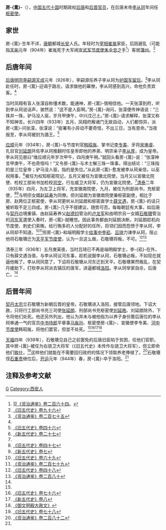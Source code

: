 
{{Infobox person
|name        = 房暠
|image       = 
|image_size  = 
|caption     = 
|birth_date  = 不詳
|birth_place = [[唐朝|唐朝]]
|death_date  = 944年
|death_place = [[后晋|后晋]][[洛阳|洛阳]]
|occupation  = [[后唐|后唐]]和[[后晋|后晋]]官员
}}

'''房-{暠}-'''（{{bd|？||944年|catIdx=F}}），[[中国|中国]][[五代十国|五代十国]]时期政权[[后唐|后唐]]和[[后晋|后晋]][[官员|官员]]，在后唐末帝[[李从珂|李从珂]]年间任[[枢密使|枢密使]]。

== 家世 ==
房-{暠}-生年不详，[[唐朝|唐朝]]都城[[长安|长安]]人氏。年轻时为[[宰相|宰相]][[崔胤|崔胤]]家臣，后因避乱（可能指[[天祐_(唐朝)|天祐]]元年（904年）崔胤死于大军阀[[宣武军节度使|宣武军节度使]][[朱全忠|朱全忠]]之手<ref>见[[:s:資治通鑑/卷264|《资治通鉴》卷二百六十四]]。</ref>）客居[[蒲州|蒲州]]。<ref name=HFD96>[[:s:舊五代史/卷96|《旧五代史》卷九十六]]</ref>

== 后唐年间 ==
[[后唐明宗|后唐明宗]][[李嗣源|李嗣源]][[天成_(后唐)|天成]]元年（926年），李嗣源任养子李从珂为[[护国军|护国军]][[留后|留后]]。<ref>[[:s:資治通鑑/卷275|《资治通鉴》卷二百七十五]]</ref>李从珂赴任时，房-{暠}-迎谒于路左，请求做他的幕僚，李从珂感到高兴，命他负责宾客。<ref name=HFD96/>

当时凤翔有盲人张濛自称懂术数，能通神，房-{暠}-很相信他。一天张濛到府，听到李从珂说话声，骇然说：“这不是人臣啊。”房-{暠}-询问，张濛便传神语说：“三珠并一珠，驴马没人驱，岁月甲庚午，中兴戊己土。”房-{暠}-请求解释，张濛又称不知神言。长兴四年（933年）五月，凤翔府廨诸门无故自动，人们都惊异，派房-{暠}-问张濛，张濛说：“衙署有小异动不要奇怪，不出三日，当有恩命。”当夜报至，李从珂被封为潞王。<ref name=HFD46>[[:s:舊五代史/卷46|《旧五代史》卷四十六]]</ref>

[[应顺|应顺]]元年（934年），房-{暠}-与节度判官[[韩昭胤|韩昭胤]]、掌书记[[李专美|李专美]]、牙将[[宋审虔|宋审虔]]、孔目官[[刘延朗|刘延朗]]共佐李从珂推翻时任皇帝即他的养弟、明宗亲子[[李从厚|李从厚]]，成为皇帝。李从珂见册曰“维应顺元年岁次甲午，四月庚午朔。”就回头看房-{暠}-说：“张濛神言甲庚午，不也奇怪吗！”又令房-{暠}-与术士解三珠一珠事，得出结论：“三珠指的是三位皇帝；驴马没人驱，指的是失位。”从此房-{暠}-愈发被李从珂亲信，以巫祝用事，<ref name=NHFD27>[[:s:新五代史/卷27|《新五代史》卷二十七]]</ref>被任为权知枢密院记，五月又被任为宣徽北院使，当月又以宣徽北院使、检校工部尚书加检校[[司空|司空]]，行左威卫大将军，仍为宣徽北院使。<ref name=HFD46/>[[清泰|清泰]]二年（935年）四月，为左卫上将军，充宣徽南院使，九月，被任为刑部尚书，充枢密使，<ref name=HFD47>[[:s:舊五代史/卷47|《旧五代史》卷四十七]]</ref><ref name=NHFD7>[[:s:新五代史/卷7|《新五代史》卷七]]</ref>与明宗女婿[[赵延寿|赵延寿]]为同僚。但刘延朗为宣徽南院使兼枢密副使，相比于房、赵两位正枢密使，李从珂更听从刘延朗和枢密直学士[[薛文遇|薛文遇]]，房-{暠}-的话只被听取不足三四成。房-{暠}-几乎不提建议，随势可否。每每朝廷有大事，如后唐与[[契丹|契丹]]边境重镇、由赵延寿养父[[赵德钧_(五代)|赵德钧]]管治的[[卢龙军|卢龙军]]和由明宗另一女婿[[石敬瑭|石敬瑭]]管治的[[河东军|河东军]]遣使入奏时，房-{暠}-就睡觉。因此事务都由刘延朗决断。刘延朗趁机向节度使、刺史们索贿，给行贿多的人分配好的任所，将领们因而怨愤于李从珂，李从珂却不知道。<ref name=HFD69>[[:s:舊五代史/卷69|《旧五代史》卷六十九]]</ref><ref>[[:s:資治通鑑/卷279|《资治通鉴》卷二百七十九]]</ref>但房-{暠}-和端明殿学士[[给事中|给事中]][[李崧_(五代)|李崧]]、[[吕琦|吕琦]]力谏李从珂，阻止他将石敬瑭迁为[[天平军节度使|天平军节度使]]，认为一旦这么做，石敬瑭将叛，不可。<ref name=HFD48>[[:s:舊五代史/卷48|《旧五代史》卷四十八]]</ref><ref name=ZZTJ280>[[:s:資治通鑑/卷280|《资治通鉴》卷二百八十]]</ref>

清泰三年（936年）五月庚寅夜，当时吕琦已不再是端明殿学士，李-{崧}-在外，只有薛文遇当值，与李从珂议河东事，趁机说服李从珂，石敬瑭必叛，不如现在就逼他叛了。李从珂同意了，下诏将石敬瑭从河东迁到天平。石敬瑭果然叛乱，在契丹援助下，打败李从珂派去镇压的唐军，进逼都城[[洛阳|洛阳]]。李从珂举家自杀，后唐亡。<ref name=ZZTJ280/>

== 后晋年间 ==
[[辽太宗|契丹太宗]]立石敬瑭为新朝后晋的皇帝。石敬瑭进入洛阳，接管后唐领地。下诏大赦，只将行工部尚书充三司使[[张延朗|张延朗]]、刑部尚书充枢密使[[刘延皓|刘延皓]]、刘延朗除外，下令将他们处死。他还另外列出，他认为并未与被他指为以养子身份篡后唐位的李从珂串通一气的官员[[中书侍郎|中书侍郎]]平章事[[马胤孙|马胤孙]]、枢密使房-{暠}-、宣徽使李专美、[[河中节度使|河中节度使]]韩昭胤，将他们罢官，但並不处死。<ref name=ZZTJ280/><ref name=HFD76>[[:s:舊五代史/卷76|《旧五代史》卷七十六]]</ref><ref name=NHFD8>[[:s:新五代史/卷8|《新五代史》卷八]]</ref><ref>[[:s:御文明殿大赦文|《御文明殿大赦文》]]</ref>

[[天福_(后晋)|天福]]四年（939年），石敬瑭见自己之前罢免的后唐旧臣陷于贫困，任他们官职，其中房-{暠}-被任为右骁卫大将军（《旧五代史》本传作左骁卫大将军），但立即命他们[[致仕|致仕]]，<ref name=HFD78>[[:s:舊五代史/卷78|《旧五代史》卷七十八]]</ref>这样他们就能在不需要回归政府的情况下领取养老俸禄了。<ref>[[:s:資治通鑑/卷282|《资治通鉴》卷二百八十二]]</ref>石敬瑭侄[[石重贵|石重贵]]继位后，[[开运_(后晋)|开运]]元年（944年）春，房-{暠}-卒于洛阳。<ref name=HFD96/>

== 注释及参考文献 ==
{{reflist|2}}

{{DEFAULTSORT:F}}
[[Category:房姓|G]]
[[Category:西安人|Category:西安人]]